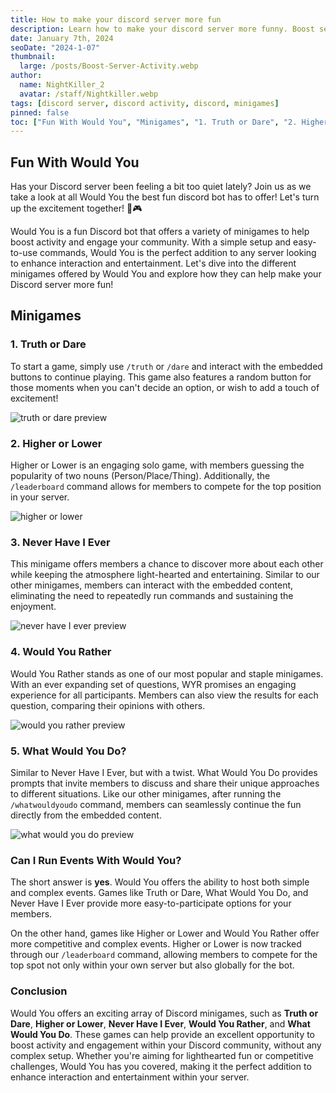 ```yaml
---
title: How to make your discord server more fun
description: Learn how to make your discord server more funny. Boost server activity and engage your community.
date: January 7th, 2024
seoDate: "2024-1-07"
thumbnail:
  large: /posts/Boost-Server-Activity.webp
author:
  name: NightKiller_2
  avatar: /staff/Nightkiller.webp
tags: [discord server, discord activity, discord, minigames]
pinned: false
toc: ["Fun With Would You", "Minigames", "1. Truth or Dare", "2. Higher or Lower", "3. Never Have I Ever", "4. Would You Rather", "5. What Would You Do?", "Can I Run Events With Would You?", "Conclusion"]
---
```


## Fun With Would You
Has your Discord server been feeling a bit too quiet lately? Join us as we take a look at all Would You the best fun discord bot has to offer! Let's turn up the excitement together! 🚀🎮

Would You is a fun Discord bot that offers a variety of minigames to help boost activity and engage your community. With a simple setup and easy-to-use commands, Would You is the perfect addition to any server looking to enhance interaction and entertainment. Let's dive into the different minigames offered by Would You and explore how they can help make your Discord server more fun!

## Minigames
### 1. Truth or Dare
To start a game, simply use `/truth` or `/dare` and interact with the embedded buttons to continue playing. This game also features a random button for those moments when you can't decide an option, or wish to add a touch of excitement!

![truth or dare preview](/posts/Images/Activity/td-preview.webp) 

### 2. Higher or Lower
Higher or Lower is an engaging solo game, with members guessing the popularity of two nouns (Person/Place/Thing). Additionally, the `/leaderboard` command allows for members to compete for the top position in your server.

![higher or lower](/posts/Images/Activity/Hl-preview.webp)

### 3. Never Have I Ever
This minigame offers members a chance to discover more about each other while keeping the atmosphere light-hearted and entertaining. Similar to our other minigames, members can interact with the embedded content, eliminating the need to repeatedly run commands and sustaining the enjoyment.

![never have I ever preview](/posts/Images/Activity/nhIe-preview.webp)

### 4. Would You Rather
Would You Rather stands as one of our most popular and staple minigames. With an ever expanding set of questions, WYR promises an engaging experience for all participants. Members can also view the results for each question, comparing their opinions with others.

![would you rather preview](/posts/Images/Activity/wyr-preview.webp)

### 5. What Would You Do?

Similar to Never Have I Ever, but with a twist. What Would You Do provides prompts that invite members to discuss and share their unique approaches to different situations. Like our other minigames, after running the `/whatwouldyoudo` command, members can seamlessly continue the fun directly from the embedded content.

![what would you do preview](/posts/Images/Activity/wyyd-preview.webp)

### Can I Run Events With Would You?
The short answer is **yes**. Would You offers the ability to host both simple and complex events. Games like Truth or Dare, What Would You Do, and Never Have I Ever provide more easy-to-participate options for your members.

On the other hand, games like Higher or Lower and Would You Rather offer more competitive and complex events. Higher or Lower is now tracked through our `/leaderboard` command, allowing members to compete for the top spot not only within your own server but also globally for the bot.

### Conclusion
Would You offers an exciting array of Discord minigames, such as **Truth or Dare**, **Higher or Lower**, **Never Have I Ever**, **Would You Rather**, and **What Would You Do**. These games can help provide an excellent opportunity to boost activity and engagement within your Discord community, without any complex setup. Whether you're aiming for lighthearted fun or competitive challenges, Would You has you covered, making it the perfect addition to enhance interaction and entertainment within your server. 
